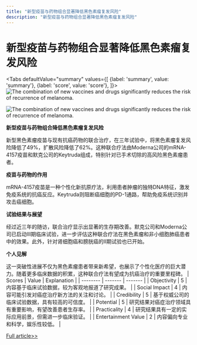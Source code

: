 ```yaml
---
title: "新型疫苗与药物组合显著降低黑色素瘤复发风险"
description: "新型疫苗与药物组合显著降低黑色素瘤复发风险"
---
```



# 新型疫苗与药物组合显著降低黑色素瘤复发风险


<Tabs
	defaultValue="summary"
	values={[
	{label: 'summary', value: 'summary'},
	{label: 'score', value: 'score'},
]}>
<TabItem value="summary">
<img
  src="https://image.informedainews.com/2024/06/Hea-Omn-1717551888-0.jpg"
  alt="The combination of new vaccines and drugs significantly reduces the risk of recurrence of melanoma."
/>

<img
  src="https://image.informedainews.com/2024/06/Hea-86F-1717551888-1.jpg"
  alt="The combination of new vaccines and drugs significantly reduces the risk of recurrence of melanoma."
/>

**新型疫苗与药物组合降低黑色素瘤复发风险**

新型黑色素瘤疫苗与现有抗癌药物的联合治疗，在三年试验中，将黑色素瘤复发风险降低了49%，扩散风险降低了62%。这种联合疗法由Moderna公司的mRNA-4157疫苗和默克公司的Keytruda组成，特别针对已手术切除的高风险黑色素瘤患者。

**疫苗与药物的作用**

mRNA-4157疫苗是一种个性化新抗原疗法，利用患者肿瘤的独特DNA特征，激发免疫系统的抗癌反应。Keytruda则阻断癌细胞的PD-1通路，帮助免疫系统识别并攻击癌细胞。

**试验结果与展望**

经过近三年的随访，联合治疗显示出显著的生存期改善。默克公司和Moderna公司已启动III期临床试验，进一步评估这种联合疗法在黑色素瘤和非小细胞肺癌患者中的效果。此外，针对肾细胞癌和膀胱癌的II期试验也已开始。

**个人见解**

这一突破性进展不仅为黑色素瘤患者带来新希望，也展示了个性化医疗的巨大潜力。随着更多临床数据的积累，这种联合疗法有望成为抗癌治疗的重要里程碑。
</TabItem>
<TabItem value="score">
	| Scores     | Value   | Explanation |
	| -------- | ------- | ------- |
	| Objectivity  | 5    | 内容基于临床试验数据，较为客观地报道了研究成果。    |
	| Social Impact | 4     | 内容可能引发对癌症治疗新方法的关注和讨论。    |
	| Credibility    | 5    | 基于权威公司的临床试验数据，具有较高的可信度。    |
	| Potential    | 5    | 研究结果对癌症治疗领域具有重要影响，有望改善患者生存率。    |
	| Practicality    | 4    | 研究结果具有一定的实际应用前景，但需进一步临床验证。    |
	| Entertainment Value    | 2    | 内容偏向专业和科学，娱乐性较低。    |
</TabItem>
</Tabs>

[Full article>>](https://www.cnbeta.com.tw/articles/science/1433519.htm)
